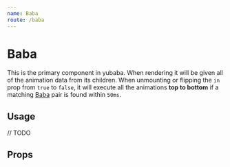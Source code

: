 ```yaml
---
name: Baba
route: /baba
---
```



# Baba

This is the primary component in yubaba.
When rendering it will be given all of the animation data from its children.
When unmounting or flipping the `in` prop from `true` to `false`,
it will execute all the animations **top to bottom** if a matching [Baba](#baba) pair is found within `50ms`.

## Usage

<Playground>// TODO</Playground>

## Props

<PropsTable of={Baba} />
